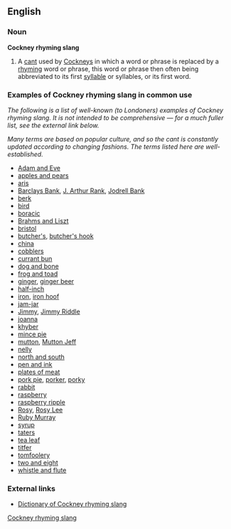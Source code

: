 ==English==
===Noun===
'''Cockney rhyming slang'''

#A [[cant]] used by [[Cockney]]s in which a word or phrase is replaced by a [[rhyme|rhyming]] word or phrase, this word or phrase then often being abbreviated to its first [[syllable]] or syllables, or its first word.

===Examples of Cockney rhyming slang in common use===

<!--Note: if you add to this list, please ensure your contributions are WELL-KNOWN and WELL-ESTABLISHED, as some coinages fall out of fashion very quickly, and the list is not intended to be comprehensive.-->
''The following is a list of well-known (to Londoners) examples of Cockney rhyming slang.  It is not intended to be comprehensive &mdash; for a much fuller list, see the external link below.''

''Many terms are based on popular culture, and so the cant is constantly updated according to changing fashions.  The terms listed here are well-established.''

*[[Adam and Eve]]<!--believe-->
*[[apples and pears]]<!--stairs-->
*[[aris]]<!--arse; shortened form of "Aristotle", for "bottle", shortened from "bottle and glass", for "arse"-->
*[[Barclays Bank]], [[J. Arthur Rank]], [[Jodrell Bank]] <!--wank-->
*[[berk]]<!--shortened from "Berkeley Hunt", for "cunt"-->
*[[bird]]<!--shortened from "bird lime", for time (in prison)-->
*[[boracic]]<!--shortened form of "boracic lint", for "skint"-->
*[[Brahms and Liszt]]<!--pissed (drunk)-->
*[[bristol]]<!--usually in plural; shortened form of "Bristol City" (the football team), for "titty" (breast)-->
*[[butcher's]], [[butcher's hook]]<!--a look-->
*[[china]]<!--shortened from "china plate", for "mate" (friend)-->
*[[cobblers]]<!--shortened from "cobbler's awls", for "balls" (nonsense)-->
*[[currant bun]]<!--The Sun (the British newspaper)-->
*[[dog and bone]]<!--phone-->
*[[frog and toad]]<!--road-->
*[[ginger]], [[ginger beer]]<!--queer (homosexual [adjective])-->
*[[half-inch]]<!--pinch (to steal)-->
*[[iron]], [[iron hoof]]<!--poof (a homosexual)-->
*[[jam-jar]]<!--car-->
*[[Jimmy]], [[Jimmy Riddle]]<!--piddle-->
*[[joanna]]<!--piano-->
*[[khyber]]<!--shortened from "Khyber Pass", for "arse"-->
*[[mince pie]]<!--eye-->
*[[mutton]], [[Mutton Jeff]]<!--deaf-->
*[[nelly]]<!--shortened from "Nelly Duff", for "puff", meaning "life"; used in the phrase "not on your nelly!"-->
*[[north and south]]<!--mouth-->
*[[pen and ink]]<!--stink (noun)-->
*[[plates of meat]]<!--feet-->
*[[pork pie]], [[porker]], [[porky]]<!--lie (untruth)-->
*[[rabbit]]<!--shortened from "rabbit and pork", for "talk"-->
*[[raspberry]]<!--see "raspberry ripple"; also short for "raspberry tart", for "fart"-->
*[[raspberry ripple]]<!--nipple-->
*[[Rosy]], [[Rosy Lee]]<!--tea (drink)-->
*[[Ruby Murray]]<!--curry-->
*[[syrup]]<!--shortened from "syrup of figs", for "wig" [sic]-->
*[[taters]]<!--shortened from "potatoes in the mould", for "cold" (adjective)-->
*[[tea leaf]]<!--thief-->
*[[titfer]]<!--shortened from "tit for tat", for "hat"-->
*[[tomfoolery]]<!--jewellery-->
*[[two and eight]]<!--state (of upset)-->
*[[whistle and flute]]<!--suit (of clothes)-->

[[Category:Cockney rhyming slang|Cockney rhyming slang]]

===External links===
*[http://www.cockneyrhymingslang.co.uk/ Dictionary of Cockney rhyming slang]